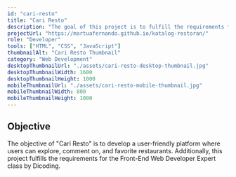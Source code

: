 ```yaml
---
id: "cari-resto"
title: "Cari Resto"
description: "The goal of this project is to fulfill the requirements for the Front-End Web Developer Expert class by Dicoding. 'Cari Resto' is a web application designed to help users discover restaurants based on their preferences. It integrates third-party services to provide up-to-date restaurant data, ensuring a seamless and personalized user experience."
projectUrl: "https://martuafernando.github.io/katalog-restoran/"
role: "Developer"
tools: ["HTML", "CSS", "JavaScript"]
thumbnailAlt: "Cari Resto Thumbnail"
category: "Web Development"
desktopThumbnailUrl: "./assets/cari-resto-desktop-thumbnail.jpg"
desktopThumbnailWidth: 1600
desktopThumbnailHeight: 1000
mobileThumbnailUrl: "./assets/cari-resto-mobile-thumbnail.jpg"
mobileThumbnailWidth: 800
mobileThumbnailHeight: 1000
---
```


## Objective
The objective of "Cari Resto" is to develop a user-friendly platform where users can explore, comment on, and favorite restaurants. Additionally, this project fulfills the requirements for the Front-End Web Developer Expert class by Dicoding.
